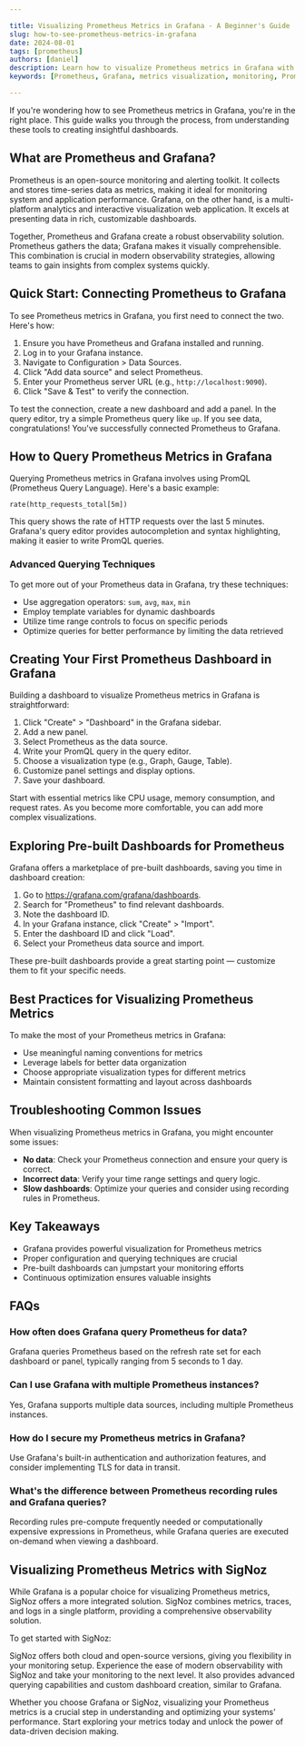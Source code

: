 ```yaml
---

title: Visualizing Prometheus Metrics in Grafana - A Beginner's Guide
slug: how-to-see-prometheus-metrics-in-grafana
date: 2024-08-01
tags: [prometheus]
authors: [daniel]
description: Learn how to visualize Prometheus metrics in Grafana with this comprehensive guide for beginners. Discover setup, querying, and best practices.
keywords: [Prometheus, Grafana, metrics visualization, monitoring, PromQL, dashboards]

---
```


If you're wondering how to see Prometheus metrics in Grafana, you're in the right place. This guide walks you through the process, from understanding these tools to creating insightful dashboards.

## What are Prometheus and Grafana?

Prometheus is an open-source monitoring and alerting toolkit. It collects and stores time-series data as metrics, making it ideal for monitoring system and application performance. Grafana, on the other hand, is a multi-platform analytics and interactive visualization web application. It excels at presenting data in rich, customizable dashboards.

Together, Prometheus and Grafana create a robust observability solution. Prometheus gathers the data; Grafana makes it visually comprehensible. This combination is crucial in modern observability strategies, allowing teams to gain insights from complex systems quickly.

## Quick Start: Connecting Prometheus to Grafana

To see Prometheus metrics in Grafana, you first need to connect the two. Here's how:

1. Ensure you have Prometheus and Grafana installed and running.
2. Log in to your Grafana instance.
3. Navigate to Configuration > Data Sources.
4. Click "Add data source" and select Prometheus.
5. Enter your Prometheus server URL (e.g., `http://localhost:9090`).
6. Click "Save & Test" to verify the connection.

To test the connection, create a new dashboard and add a panel. In the query editor, try a simple Prometheus query like `up`. If you see data, congratulations! You've successfully connected Prometheus to Grafana.

## How to Query Prometheus Metrics in Grafana

Querying Prometheus metrics in Grafana involves using PromQL (Prometheus Query Language). Here's a basic example:

```
rate(http_requests_total[5m])

```

This query shows the rate of HTTP requests over the last 5 minutes. Grafana's query editor provides autocompletion and syntax highlighting, making it easier to write PromQL queries.

### Advanced Querying Techniques

To get more out of your Prometheus data in Grafana, try these techniques:

- Use aggregation operators: `sum`, `avg`, `max`, `min`
- Employ template variables for dynamic dashboards
- Utilize time range controls to focus on specific periods
- Optimize queries for better performance by limiting the data retrieved

## Creating Your First Prometheus Dashboard in Grafana

Building a dashboard to visualize Prometheus metrics in Grafana is straightforward:

1. Click "Create" > "Dashboard" in the Grafana sidebar.
2. Add a new panel.
3. Select Prometheus as the data source.
4. Write your PromQL query in the query editor.
5. Choose a visualization type (e.g., Graph, Gauge, Table).
6. Customize panel settings and display options.
7. Save your dashboard.

Start with essential metrics like CPU usage, memory consumption, and request rates. As you become more comfortable, you can add more complex visualizations.

## Exploring Pre-built Dashboards for Prometheus

Grafana offers a marketplace of pre-built dashboards, saving you time in dashboard creation:

1. Go to https://grafana.com/grafana/dashboards.
2. Search for "Prometheus" to find relevant dashboards.
3. Note the dashboard ID.
4. In your Grafana instance, click "Create" > "Import".
5. Enter the dashboard ID and click "Load".
6. Select your Prometheus data source and import.

These pre-built dashboards provide a great starting point — customize them to fit your specific needs.

## Best Practices for Visualizing Prometheus Metrics

To make the most of your Prometheus metrics in Grafana:

- Use meaningful naming conventions for metrics
- Leverage labels for better data organization
- Choose appropriate visualization types for different metrics
- Maintain consistent formatting and layout across dashboards

## Troubleshooting Common Issues

When visualizing Prometheus metrics in Grafana, you might encounter some issues:

- **No data**: Check your Prometheus connection and ensure your query is correct.
- **Incorrect data**: Verify your time range settings and query logic.
- **Slow dashboards**: Optimize your queries and consider using recording rules in Prometheus.

## Key Takeaways

- Grafana provides powerful visualization for Prometheus metrics
- Proper configuration and querying techniques are crucial
- Pre-built dashboards can jumpstart your monitoring efforts
- Continuous optimization ensures valuable insights

## FAQs

### **How often does Grafana query Prometheus for data?**

Grafana queries Prometheus based on the refresh rate set for each dashboard or panel, typically ranging from 5 seconds to 1 day.

### **Can I use Grafana with multiple Prometheus instances?**

Yes, Grafana supports multiple data sources, including multiple Prometheus instances.

### **How do I secure my Prometheus metrics in Grafana?**

Use Grafana's built-in authentication and authorization features, and consider implementing TLS for data in transit.

### **What's the difference between Prometheus recording rules and Grafana queries?**

Recording rules pre-compute frequently needed or computationally expensive expressions in Prometheus, while Grafana queries are executed on-demand when viewing a dashboard.

## Visualizing Prometheus Metrics with SigNoz

While Grafana is a popular choice for visualizing Prometheus metrics, SigNoz offers a more integrated solution. SigNoz combines metrics, traces, and logs in a single platform, providing a comprehensive observability solution.

To get started with SigNoz:

<GetStartedSigNoz />

SigNoz offers both cloud and open-source versions, giving you flexibility in your monitoring setup. Experience the ease of modern observability with SigNoz and take your monitoring to the next level. It also provides advanced querying capabilities and custom dashboard creation, similar to Grafana.

Whether you choose Grafana or SigNoz, visualizing your Prometheus metrics is a crucial step in understanding and optimizing your systems' performance. Start exploring your metrics today and unlock the power of data-driven decision making.